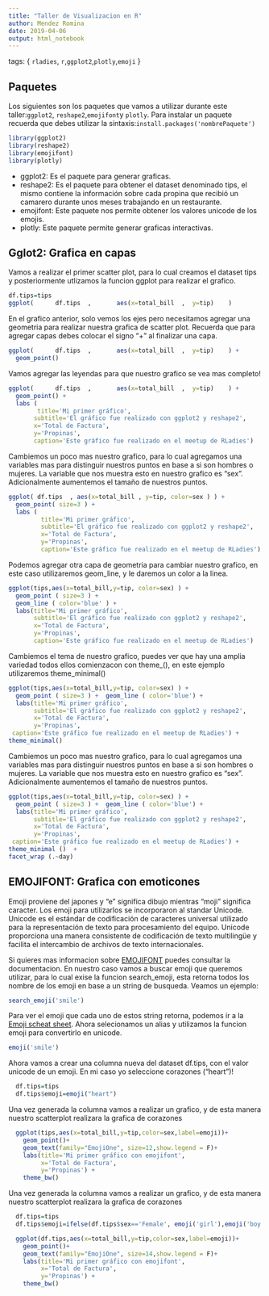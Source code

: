 ```yaml
---
title: "Taller de Visualizacion en R"
author: Mendez Romina
date: 2019-04-06
output: html_notebook
---
```


tags: { `rladies`, `r`,`ggplot2`,`plotly`,`emoji` } 


## Paquetes
Los siguientes son los paquetes que vamos a utilizar durante este taller:`ggplot2`, `reshape2`,`emojifont`y `plotly`.
Para instalar un paquete recuerda que debes utilizar la sintaxis:`install.packages('nombrePaquete')`

```r
library(ggplot2)
library(reshape2)
library(emojifont)
library(plotly)

```
* ggplot2: Es el paquete para generar graficas.
* reshape2: Es el paquete para obtener el dataset denominado tips, el mismo contiene la información sobre cada propina que recibió un camarero durante unos meses trabajando en un restaurante.
* emojifont: Este paquete nos permite obtener los valores unicode de los emojis.
* plotly: Este paquete permite generar graficas interactivas.


## Gglot2: Grafica en capas
Vamos a realizar el primer scatter plot, para lo cual creamos el dataset tips y posteriormente utlizamos la funcion ggplot para realizar el grafico.


```r

df.tips=tips
ggplot(      df.tips  ,       aes(x=total_bill  ,  y=tip)    )

```

En el grafico anterior, solo vemos los ejes pero necesitamos agregar una geometria para realizar nuestra grafica de scatter plot.
Recuerda que para agregar capas debes colocar el signo "+" al finalizar una capa.

```r

ggplot(      df.tips  ,       aes(x=total_bill  ,  y=tip)    ) +
  geom_point()

```

Vamos agregar las leyendas para que nuestro grafico se vea mas completo!

```r
ggplot(      df.tips  ,       aes(x=total_bill  ,  y=tip)    ) +
  geom_point() +
  labs ( 
        title='Mi primer gráfico', 
       subtitle='El gráfico fue realizado con ggplot2 y reshape2',
       x='Total de Factura', 
       y='Propinas',
       caption='Este gráfico fue realizado en el meetup de RLadies')


```

Cambiemos un poco mas nuestro grafico, para lo cual agregamos una variables mas para distinguir nuestros puntos en base a si son hombres o mujeres.
La variable que nos muestra esto en nuestro grafico es "sex".
Adicionalmente aumentemos el tamaño de nuestros puntos.

```r
ggplot( df.tips  , aes(x=total_bill , y=tip, color=sex ) ) +
  geom_point( size=3 ) +
  labs ( 
         title='Mi primer gráfico', 
         subtitle='El gráfico fue realizado con ggplot2 y reshape2',
         x='Total de Factura', 
         y='Propinas',
         caption='Este gráfico fue realizado en el meetup de RLadies')
```

Podemos agregar otra capa de geometria para cambiar nuestro grafico, en este caso utilizaremos geom_line, y le daremos un color a la linea.

```r
ggplot(tips,aes(x=total_bill,y=tip, color=sex) ) +
  geom_point ( size=3 ) + 
  geom_line ( color='blue' ) +
  labs(title='Mi primer gráfico', 
       subtitle='El gráfico fue realizado con ggplot2 y reshape2',
       x='Total de Factura', 
       y='Propinas',
       caption='Este gráfico fue realizado en el meetup de RLadies')

```

Cambiemos el tema de nuestro grafico, puedes ver que hay una amplia variedad todos ellos comienzacon con theme_<name>(), en este ejemplo utilizaremos theme_minimal()

```r
ggplot(tips,aes(x=total_bill,y=tip, color=sex) ) +
  geom_point ( size=3 ) +  geom_line ( color='blue') +
  labs(title='Mi primer gráfico', 
       subtitle='El gráfico fue realizado con ggplot2 y reshape2',
       x='Total de Factura', 
       y='Propinas',
 caption='Este gráfico fue realizado en el meetup de RLadies') +
theme_minimal() 

```


Cambiemos un poco mas nuestro grafico, para lo cual agregamos una variables mas para distinguir nuestros puntos en base a si son hombres o mujeres.
La variable que nos muestra esto en nuestro grafico es "sex".
Adicionalmente aumentemos el tamaño de nuestros puntos.

```r
ggplot(tips,aes(x=total_bill,y=tip, color=sex) ) +
  geom_point ( size=3 ) +  geom_line ( color='blue') +
  labs(title='Mi primer gráfico', 
       subtitle='El gráfico fue realizado con ggplot2 y reshape2',
       x='Total de Factura', 
       y='Propinas',
 caption='Este gráfico fue realizado en el meetup de RLadies') +
theme_minimal ()  +
facet_wrap (.~day)
```

## EMOJIFONT: Grafica con emoticones
Emoji proviene del japones y "e" significa dibujo mientras "moji" significa caracter.
Los emoji para utilizarlos se incorporaron al standar Unicode.
Unicode es el estándar de codificación de caracteres universal utilizado para la representación de texto para procesamiento del equipo. Unicode proporciona una manera consistente de codificación de texto multilingüe y facilita el intercambio de archivos de texto internacionales.

Si quieres mas informacion sobre [EMOJIFONT](https://cran.r-project.org/web/packages/emojifont/vignettes/emojifont.html) puedes consultar la documentacion. 
En nuestro caso vamos a buscar emoji que queremos utilizar, para lo cual exise la funcion search_emoji, esta retorna todos los nombre de los emoji en base a un string de busqueda.
Veamos un ejemplo:
```r

search_emoji('smile')
```
Para ver el emoji que cada uno de estos string retorna, podemos ir a la  
[Emoji scheat sheet](https://www.webfx.com/tools/emoji-cheat-sheet/).
Ahora selecionamos un alias y utilizamos la funcion emoji para convertirlo en unicode.

```r

emoji('smile')
```

Ahora vamos a crear una columna nueva del dataset df.tips, con el valor unicode de un emoji. 
En mi caso yo seleccione corazones ("heart")!
```r

  df.tips=tips
  df.tips$emoji=emoji("heart")
```


Una vez generada la columna vamos a realizar un grafico, y de esta manera nuestro scatterplot realizara la grafica de corazones

```r

  ggplot(tips,aes(x=total_bill,y=tip,color=sex,label=emoji))+
    geom_point()+ 
    geom_text(family="EmojiOne", size=12,show.legend = F)+
    labs(title='Mi primer gráfico con emojifont', 
         x='Total de Factura', 
         y='Propinas') +
    theme_bw()
```
Una vez generada la columna vamos a realizar un grafico, y de esta manera nuestro scatterplot realizara la grafica de corazones

```r
  df.tips=tips
  df.tips$emoji=ifelse(df.tips$sex=='Female', emoji('girl'),emoji('boy') )

  ggplot(df.tips,aes(x=total_bill,y=tip,color=sex,label=emoji))+
    geom_point()+ 
    geom_text(family="EmojiOne", size=14,show.legend = F)+
    labs(title='Mi primer gráfico con emojifont', 
         x='Total de Factura', 
         y='Propinas') +
    theme_bw()
```